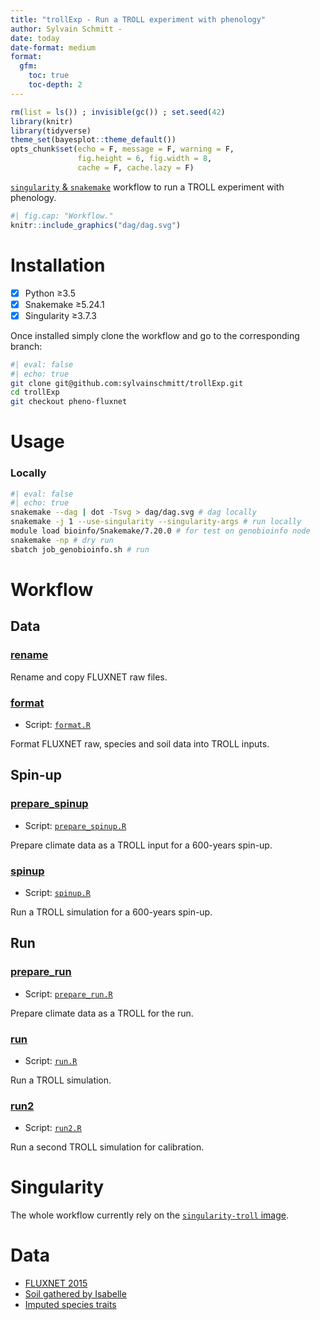 ```yaml
---
title: "trollExp - Run a TROLL experiment with phenology"
author: Sylvain Schmitt -
date: today
date-format: medium
format: 
  gfm:
    toc: true
    toc-depth: 2
---
```


```r
rm(list = ls()) ; invisible(gc()) ; set.seed(42)
library(knitr)
library(tidyverse)
theme_set(bayesplot::theme_default())
opts_chunk$set(echo = F, message = F, warning = F,
               fig.height = 6, fig.width = 8,
               cache = F, cache.lazy = F)
```

[`singularity` & `snakemake`](https://github.com/sylvainschmitt/snakemake_singularity) 
workflow to run a TROLL experiment with phenology.

```r
#| fig.cap: "Workflow."
knitr::include_graphics("dag/dag.svg")
```

# Installation

-   [x] Python ≥3.5
-   [x] Snakemake ≥5.24.1
-   [x] Singularity ≥3.7.3

Once installed simply clone the workflow and go to the corresponding branch:

```bash
#| eval: false
#| echo: true
git clone git@github.com:sylvainschmitt/trollExp.git
cd trollExp
git checkout pheno-fluxnet
```

# Usage

### Locally

```bash
#| eval: false
#| echo: true
snakemake --dag | dot -Tsvg > dag/dag.svg # dag locally
snakemake -j 1 --use-singularity --singularity-args # run locally
module load bioinfo/Snakemake/7.20.0 # for test on genobioinfo node
snakemake -np # dry run
sbatch job_genobioinfo.sh # run
```

# Workflow

## Data

### [rename](https://github.com/sylvainschmitt/trollExp/blob/pheno-fluxnet/rules/rename.py)

Rename and copy FLUXNET raw files.

### [format](https://github.com/sylvainschmitt/trollExp/blob/pheno-fluxnet/rules/format.py)

-   Script: [`format.R`](https://github.com/sylvainschmitt/trollExp/blob/pheno-fluxnet/scripts/format.R)

Format FLUXNET raw, species and soil data into TROLL inputs.

## Spin-up

### [prepare_spinup](https://github.com/sylvainschmitt/trollExp/blob/pheno-fluxnet/rules/prepare_spinup.py)

-   Script: [`prepare_spinup.R`](https://github.com/sylvainschmitt/trollExp/blob/pheno-fluxnet/scripts/prepare_spinup.R)

Prepare climate data as a TROLL input for a 600-years spin-up.

### [spinup](https://github.com/sylvainschmitt/trollExp/blob/pheno-fluxnet/rules/spinup.py)

-   Script: [`spinup.R`](https://github.com/sylvainschmitt/trollExp/blob/pheno-fluxnet/scripts/spinup.R)

Run a TROLL simulation for a 600-years spin-up.

## Run

### [prepare_run](https://github.com/sylvainschmitt/trollExp/blob/pheno-fluxnet/rules/prepare_run.py)

-   Script: [`prepare_run.R`](https://github.com/sylvainschmitt/trollExp/blob/pheno-fluxnet/scripts/prepare_run.R)

Prepare climate data as a TROLL for the run.

### [run](https://github.com/sylvainschmitt/trollExp/blob/pheno-fluxnet/rules/run.py)

-   Script: [`run.R`](https://github.com/sylvainschmitt/trollExp/blob/pheno-fluxnet/scripts/run.R)

Run a TROLL simulation.

### [run2](https://github.com/sylvainschmitt/trollExp/blob/pheno-fluxnet/rules/run2.py)

-   Script: [`run2.R`](https://github.com/sylvainschmitt/trollExp/blob/pheno-fluxnet/scripts/run2.R)

Run a second TROLL simulation for calibration.

# Singularity

The whole workflow currently rely on the [`singularity-troll` image](https://github.com/sylvainschmitt/singularity-troll).

# Data

-   [FLUXNET 2015](https://fluxnet.org/data/fluxnet2015-dataset/)
-   [Soil gathered by Isabelle](https://main--altpages.netlify.app/pheno#soils)
-   [Imputed species traits](https://main--altpages.netlify.app/biod-imp)
